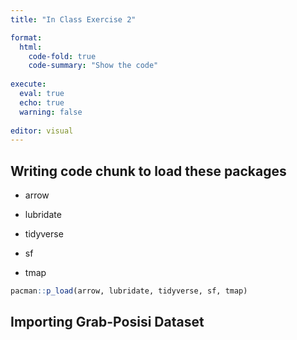 ```yaml
---
title: "In Class Exercise 2"

format:
  html:
    code-fold: true
    code-summary: "Show the code"
    
execute: 
  eval: true
  echo: true
  warning: false
  
editor: visual
---
```


## Writing code chunk to load these packages

-   arrow

-   lubridate

-   tidyverse

-   sf

-   tmap

```r

pacman::p_load(arrow, lubridate, tidyverse, sf, tmap)

```

## Importing Grab-Posisi Dataset
